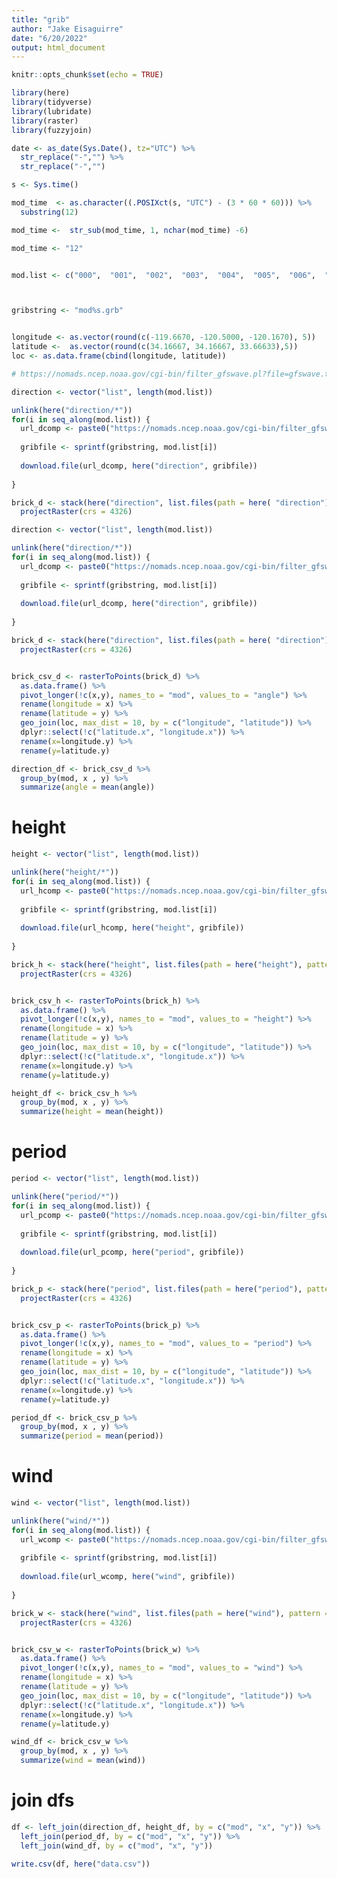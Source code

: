```yaml
---
title: "grib"
author: "Jake Eisaguirre"
date: "6/20/2022"
output: html_document
---
```


```r
knitr::opts_chunk$set(echo = TRUE)

library(here)
library(tidyverse)
library(lubridate)
library(raster)
library(fuzzyjoin)
```

```r
date <- as_date(Sys.Date(), tz="UTC") %>% 
  str_replace("-","") %>% 
  str_replace("-","")

s <- Sys.time()

mod_time  <- as.character((.POSIXct(s, "UTC") - (3 * 60 * 60))) %>% 
  substring(12)

mod_time <-  str_sub(mod_time, 1, nchar(mod_time) -6)

mod_time <- "12"


mod.list <- c("000",  "001",  "002",  "003",  "004",  "005",  "006",  "007",  "008",  "009",  "010",  "011",  "012",  "013",  "014",  "015",  "016",  "017",  "018", "019", "020", "021",  "022",  "023",  "024",  "025",  "026",  "027",  "028",  "029",  "030",  "031",  "032",  "033",  "034",  "035",  "036",  "037",  "038",  "039", "040",  "041", "042",  "043",  "044",  "045",  "046",  "047",  "048",  "049",  "050",  "051",  "052",  "053",  "054",  "055",  "056",  "057",  "058",  "059", "060",  "061",  "062", "063",  "064",  "065",  "066",  "067",  "068",  "069",  "070",  "071",  "072",  "073",  "074",  "075",  "076",  "077",  "078",  "079", "080",  "081",  "082",  "083", "084",  "085",  "086",  "087",  "088",  "089",  "090",  "091",  "092",  "093",  "094",  "095",  "096",  "097",  "098",  "099", "100", "101", "102", "103", "104", "105", "106", "107", "108", "109", "110" ,"111", "112", "113", "114", "115", "116", "117", "118", "119", "120")



gribstring <- "mod%s.grb"



```

```r
longitude <- as.vector(round(c(-119.6670, -120.5000, -120.1670), 5))
latitude <-  as.vector(round(c(34.16667, 34.16667, 33.66633),5))
loc <- as.data.frame(cbind(longitude, latitude))
```


```r

# https://nomads.ncep.noaa.gov/cgi-bin/filter_gfswave.pl?file=gfswave.t18z.wcoast.0p16.f000.grib2&lev_surface=on&var_DIRPW=on&var_HTSGW=on&var_PERPW=on&var_WIND=on&subregion=&leftlon=240.333&rightlon=240.333&toplat=34.16667&bottomlat=34.16667&dir=%2Fgfs.20220620%2F18%2Fwave%2Fgridded

direction <- vector("list", length(mod.list))

unlink(here("direction/*"))
for(i in seq_along(mod.list)) {
  url_dcomp <- paste0("https://nomads.ncep.noaa.gov/cgi-bin/filter_gfswave.pl?file=gfswave.t" , mod_time, "z.wcoast.0p16.f", mod.list[[1]] ,".grib2&lev_surface=on&var_DIRPW=on&var_HTSGW=on&var_PERPW=on&var_WIND=on&subregion=&leftlon=240.333&rightlon=240.333&toplat=34.16667&bottomlat=34.16667&dir=%2Fgfs.", date ,"%2F" , mod_time, "%2Fwave%2Fgridded")
    
  gribfile <- sprintf(gribstring, mod.list[i])
  
  download.file(url_dcomp, here("direction", gribfile))
  
}

brick_d <- stack(here("direction", list.files(path = here( "direction"), pattern = "*.grb"))) %>% 
  projectRaster(crs = 4326)
```


```r
direction <- vector("list", length(mod.list))

unlink(here("direction/*"))
for(i in seq_along(mod.list)) {
  url_dcomp <- paste0("https://nomads.ncep.noaa.gov/cgi-bin/filter_gfswave.pl?file=gfswave.t", mod_time, "z.wcoast.0p16.f", mod.list[[1]] ,".grib2&lev_surface=on&var_DIRPW=onsubregion=&leftlon=239.52&rightlon=240.35&toplat=34.26&bottomlat=33.68&dir=%2Fgfs.", date ,"%2F" , mod_time, "%2Fwave%2Fgridded")
    
  gribfile <- sprintf(gribstring, mod.list[i])
  
  download.file(url_dcomp, here("direction", gribfile))
  
}

brick_d <- stack(here("direction", list.files(path = here( "direction"), pattern = "*.grb"))) %>% 
  projectRaster(crs = 4326)


brick_csv_d <- rasterToPoints(brick_d) %>% 
  as.data.frame() %>% 
  pivot_longer(!c(x,y), names_to = "mod", values_to = "angle") %>% 
  rename(longitude = x) %>% 
  rename(latitude = y) %>% 
  geo_join(loc, max_dist = 10, by = c("longitude", "latitude")) %>% 
  dplyr::select(!c("latitude.x", "longitude.x")) %>% 
  rename(x=longitude.y) %>% 
  rename(y=latitude.y)

direction_df <- brick_csv_d %>% 
  group_by(mod, x , y) %>% 
  summarize(angle = mean(angle))

```

# height
```r
height <- vector("list", length(mod.list))

unlink(here("height/*"))
for(i in seq_along(mod.list)) {
  url_hcomp <- paste0("https://nomads.ncep.noaa.gov/cgi-bin/filter_gfswave.pl?file=gfswave.t", mod_time, "z.wcoast.0p16.f", mod.list[[1]] ,".grib2&lev_surface=on&var_HTSGW=on&subregion=&leftlon=240.34&rightlon=240.35&toplat=34.3&bottomlat=34.2&dir=%2Fgfs.", date ,"%2F" , mod_time, "%2Fwave%2Fgridded")
    
  gribfile <- sprintf(gribstring, mod.list[i])
  
  download.file(url_hcomp, here("height", gribfile))
  
}

brick_h <- stack(here("height", list.files(path = here("height"), pattern = "*.grb"))) %>% 
  projectRaster(crs = 4326)


brick_csv_h <- rasterToPoints(brick_h) %>% 
  as.data.frame() %>% 
  pivot_longer(!c(x,y), names_to = "mod", values_to = "height") %>% 
  rename(longitude = x) %>% 
  rename(latitude = y) %>% 
  geo_join(loc, max_dist = 10, by = c("longitude", "latitude")) %>% 
  dplyr::select(!c("latitude.x", "longitude.x")) %>% 
  rename(x=longitude.y) %>% 
  rename(y=latitude.y)

height_df <- brick_csv_h %>% 
  group_by(mod, x , y) %>% 
  summarize(height = mean(height))
```


#  period
```r

period <- vector("list", length(mod.list))

unlink(here("period/*"))
for(i in seq_along(mod.list)) {
  url_pcomp <- paste0("https://nomads.ncep.noaa.gov/cgi-bin/filter_gfswave.pl?file=gfswave.t", mod_time, "z.wcoast.0p16.f", mod.list[[1]] ,".grib2&lev_surface=on&var_PERPW=on&subregion=&leftlon=240.34&rightlon=240.35&toplat=34.3&bottomlat=34.2&dir=%2Fgfs.", date ,"%2F" , mod_time, "%2Fwave%2Fgridded")
    
  gribfile <- sprintf(gribstring, mod.list[i])
  
  download.file(url_pcomp, here("period", gribfile))
  
}

brick_p <- stack(here("period", list.files(path = here("period"), pattern = "*.grb"))) %>% 
  projectRaster(crs = 4326)


brick_csv_p <- rasterToPoints(brick_p) %>% 
  as.data.frame() %>% 
  pivot_longer(!c(x,y), names_to = "mod", values_to = "period") %>% 
  rename(longitude = x) %>% 
  rename(latitude = y) %>% 
  geo_join(loc, max_dist = 10, by = c("longitude", "latitude")) %>% 
  dplyr::select(!c("latitude.x", "longitude.x")) %>% 
  rename(x=longitude.y) %>% 
  rename(y=latitude.y)

period_df <- brick_csv_p %>% 
  group_by(mod, x , y) %>% 
  summarize(period = mean(period))
```

# wind
```r
wind <- vector("list", length(mod.list))

unlink(here("wind/*"))
for(i in seq_along(mod.list)) {
  url_wcomp <- paste0("https://nomads.ncep.noaa.gov/cgi-bin/filter_gfswave.pl?file=gfswave.t", mod_time, "z.wcoast.0p16.f", mod.list[[1]] ,".grib2&lev_surface=on&var_WIND=on&subregion=&leftlon=240.34&rightlon=240.35&toplat=34.3&bottomlat=34.2&dir=%2Fgfs.", date ,"%2F" , mod_time, "%2Fwave%2Fgridded")
    
  gribfile <- sprintf(gribstring, mod.list[i])
  
  download.file(url_wcomp, here("wind", gribfile))
  
}

brick_w <- stack(here("wind", list.files(path = here("wind"), pattern = "*.grb"))) %>% 
  projectRaster(crs = 4326)


brick_csv_w <- rasterToPoints(brick_w) %>% 
  as.data.frame() %>% 
  pivot_longer(!c(x,y), names_to = "mod", values_to = "wind") %>% 
  rename(longitude = x) %>% 
  rename(latitude = y) %>% 
  geo_join(loc, max_dist = 10, by = c("longitude", "latitude")) %>% 
  dplyr::select(!c("latitude.x", "longitude.x")) %>% 
  rename(x=longitude.y) %>% 
  rename(y=latitude.y)

wind_df <- brick_csv_w %>% 
  group_by(mod, x , y) %>% 
  summarize(wind = mean(wind))
```

# join dfs
```r

df <- left_join(direction_df, height_df, by = c("mod", "x", "y")) %>% 
  left_join(period_df, by = c("mod", "x", "y")) %>% 
  left_join(wind_df, by = c("mod", "x", "y"))

write.csv(df, here("data.csv"))

```

